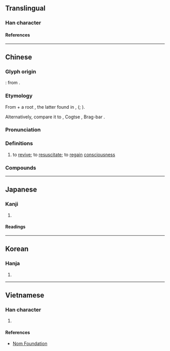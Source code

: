{{also|更生|苏}}
{{character info}}
==Translingual==

===Han character===
{{Han char|rn=100|rad=生|as=07|sn=12|four=15501|canj=MKHQM|ids=⿺更生}}

====References====
{{Han ref|kx=0755.150|dkj=21691|dj=1165.130|hdz=42578.030|uh=7526}}

----

==Chinese==
{{zh-forms|s=苏|t2=蘇|alt=穌,蘓,𤯳}}

===Glyph origin===
{{liushu|ic}}: from {{zh-l|*更生|to be reborn}}.

===Etymology===
From {{m|und|*s-||causative prefix}} + a root {{m|und|**ŋˤa}}, the latter found in {{och-l|寤|tr=*ŋˤa-s|to awake}}, {{och-l|悟|tr=*ŋˤa-s|to awake; to realize}} ({{zh-ref|Baxter and Sagart, 2014}}; {{zh-ref|Schuessler, 2007}}).

Alternatively, {{zh-ref|Zhang, Jacques, and Lai (2019)}} compare it to {{cog|sit-jap|sŋa||to come to oneself}}, Cogtse {{cog|sit-sit|tr=kə-mə-sŋâr|t=to feel cold}}, Brag-bar {{cog|sit-sit|tr=kə-mə-sŋiɛ̂r|t=to come to oneself}}.

===Pronunciation===
{{zh-pron
|m=sū
|m-s=su1
|c=sou1
|c-t=lhu1
|g=su1
|h=pfs=sû;gd=si1
|j=su1
|mb=sú
|md=sŭ
|mn=so͘
|mn-t=sou1
|w=1su
|x=sou1
|mc=y
|oc=y
|cat=v
}}

===Definitions===
{{zh-hanzi}}

# to [[revive]]; to [[resuscitate]]; to [[regain]] [[consciousness]]

===Compounds===
{{zh-der|心肺復甦|心肺復甦術|復甦期|復甦|死而復甦|甦醒}}

----

==Japanese==

===Kanji===
{{ja-kanji|grade=|rs=生07}}

# {{rfdef|ja|sort=生07}}

====Readings====
{{ja-readings
|goon=す
|kanon=そ
|kun=よみがえ-る<よみがへ-る
|nanori=やす
}}

----

==Korean==

===Hanja===
{{ko-hanja|소}}

# {{rfdef|ko|sort=生07}}

----

==Vietnamese==

===Han character===
{{vi-readings|rs=生07|reading=tô}}

# {{rfdef|vi|sort=生07}}

====References====
* [http://nomfoundation.org/common/nom_details.php?codepoint=7526 Nom Foundation]